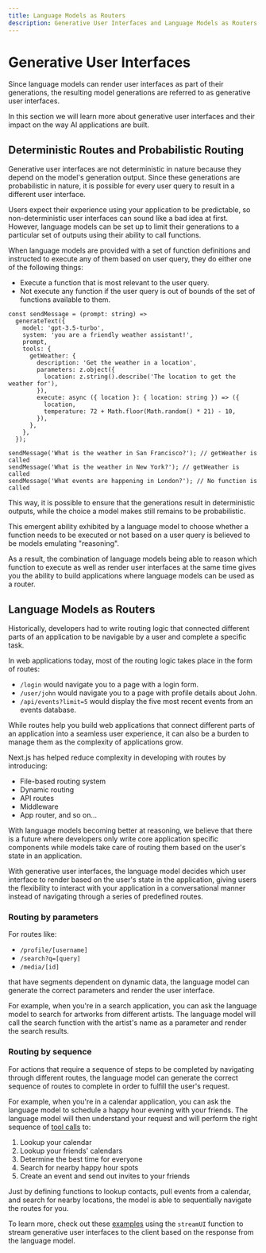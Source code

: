 ```yaml
---
title: Language Models as Routers
description: Generative User Interfaces and Language Models as Routers
---
```


# Generative User Interfaces

Since language models can render user interfaces as part of their generations, the resulting model generations are referred to as generative user interfaces.

In this section we will learn more about generative user interfaces and their impact on the way AI applications are built.

## Deterministic Routes and Probabilistic Routing

Generative user interfaces are not deterministic in nature because they depend on the model's generation output. Since these generations are probabilistic in nature, it is possible for every user query to result in a different user interface.

Users expect their experience using your application to be predictable, so non-deterministic user interfaces can sound like a bad idea at first. However, language models can be set up to limit their generations to a particular set of outputs using their ability to call functions.

When language models are provided with a set of function definitions and instructed to execute any of them based on user query, they do either one of the following things:

- Execute a function that is most relevant to the user query.
- Not execute any function if the user query is out of bounds of the set of functions available to them.

```tsx filename='app/actions.ts'
const sendMessage = (prompt: string) =>
  generateText({
    model: 'gpt-3.5-turbo',
    system: 'you are a friendly weather assistant!',
    prompt,
    tools: {
      getWeather: {
        description: 'Get the weather in a location',
        parameters: z.object({
          location: z.string().describe('The location to get the weather for'),
        }),
        execute: async ({ location }: { location: string }) => ({
          location,
          temperature: 72 + Math.floor(Math.random() * 21) - 10,
        }),
      },
    },
  });

sendMessage('What is the weather in San Francisco?'); // getWeather is called
sendMessage('What is the weather in New York?'); // getWeather is called
sendMessage('What events are happening in London?'); // No function is called
```

This way, it is possible to ensure that the generations result in deterministic outputs, while the choice a model makes still remains to be probabilistic.

This emergent ability exhibited by a language model to choose whether a function needs to be executed or not based on a user query is believed to be models emulating "reasoning".

As a result, the combination of language models being able to reason which function to execute as well as render user interfaces at the same time gives you the ability to build applications where language models can be used as a router.

## Language Models as Routers

Historically, developers had to write routing logic that connected different parts of an application to be navigable by a user and complete a specific task.

In web applications today, most of the routing logic takes place in the form of routes:

- `/login` would navigate you to a page with a login form.
- `/user/john` would navigate you to a page with profile details about John.
- `/api/events?limit=5` would display the five most recent events from an events database.

While routes help you build web applications that connect different parts of an application into a seamless user experience, it can also be a burden to manage them as the complexity of applications grow.

Next.js has helped reduce complexity in developing with routes by introducing:

- File-based routing system
- Dynamic routing
- API routes
- Middleware
- App router, and so on...

With language models becoming better at reasoning, we believe that there is a future where developers only write core application specific components while models take care of routing them based on the user's state in an application.

With generative user interfaces, the language model decides which user interface to render based on the user's state in the application, giving users the flexibility to interact with your application in a conversational manner instead of navigating through a series of predefined routes.

### Routing by parameters

For routes like:

- `/profile/[username]`
- `/search?q=[query]`
- `/media/[id]`

that have segments dependent on dynamic data, the language model can generate the correct parameters and render the user interface.

For example, when you're in a search application, you can ask the language model to search for artworks from different artists. The language model will call the search function with the artist's name as a parameter and render the search results.

<div className="not-prose">
  <CardPlayer
    type="media-search"
    title="Media Search"
    description="Let your users see more than words can say by rendering components directly within your search experience."
  />
</div>

### Routing by sequence

For actions that require a sequence of steps to be completed by navigating through different routes, the language model can generate the correct sequence of routes to complete in order to fulfill the user's request.

For example, when you're in a calendar application, you can ask the language model to schedule a happy hour evening with your friends. The language model will then understand your request and will perform the right sequence of [tool calls](/docs/ai-toolkit-core/tools-and-tool-calling) to:

1. Lookup your calendar
2. Lookup your friends' calendars
3. Determine the best time for everyone
4. Search for nearby happy hour spots
5. Create an event and send out invites to your friends

<div className="not-prose">
  <CardPlayer
    type="event-planning"
    title="Planning an Event"
    description="The model calls functions and generates interfaces based on user intent, acting like a router."
  />
</div>

Just by defining functions to lookup contacts, pull events from a calendar, and search for nearby locations, the model is able to sequentially navigate the routes for you.

To learn more, check out these [examples](/examples/next-app/interface) using the `streamUI` function to stream generative user interfaces to the client based on the response from the language model.
